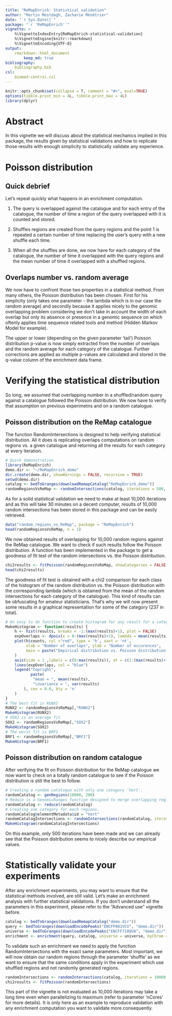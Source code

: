 ```yaml
---
title: "ReMapEnrich: Statistical validation"
author: "Martin Mestdagh, Zacharie Ménétrier"
date: "`r Sys.Date()`"
package: "`r 'ReMapEnrich'`"
vignette: >
    %\VignetteIndexEntry{ReMapEnrich-statistical-validation}
    %\VignetteEngine{knitr::rmarkdown}
    %\VignetteEncoding{UTF-8}
output: 
    rmarkdown::html_document  
        keep_md: true 
bibliography: 
    bibliography.bib
csl:
    biomed-central.csl
---
```


```r
knitr::opts_chunk$set(collapse = T, comment = "#>", eval=TRUE)
options(tibble.print_min = 4L, tibble.print_max = 4L)
library(dplyr)
```

# Abstract

In this vignette we will discuss about the statistical mechanics implied in this package, the results given by statistical validations and how to replicate those results with enough simplicity to statistically validate any experience.

# Poisson distribution

## Quick debrief

Let's repeat quickly what happens in an enrichment computation.

1. The query is overlapped against the catalogue and for each entry of the catalogue, the number of time a region of the query overlapped with it is counted and stored.

2. Shuffles regions are created from the query regions and the point 1 is repeated a certain number of time replacing the user's query with a new shuffle each time.

3. When all the shuffles are done, we now have for each category of the catalogue, the number of time it overlapped with the query regions and the mean number of time it overlapped with a shuffled regions.

## Overlaps number vs. random average

We now have to confront those two properties in a statistical method. From many others, the Poisson distribution has been chosen. First for his simplicity (only takes one parameter - the lambda which is in our case the random average) and secondly because it applies nicely to the genomic overlapping problem considering we don't take in account the width of each overlap but only its absence or presence in a genomic sequence on which oftenly applies time sequence related tools and method (Hidden Markov Model for example).

The upper or lower (depending on the given parameter 'tail') Poisson distribution p-value is now simply extracted from the number of overlaps and the random average for each category of the catalogue. Further corrections are applied as multiple p-values are calculated and stored in the q-value column of the enrichment data frame.

# Verifying the statistical distribution

So long, we assumed that overlapping number in a shuffled/random query against a catalogue followed the Poisson distribution. We now have to verify that assumption on previous experimetns and on a random catalogue.

## Poisson distribution on the ReMap catalogue

The function RandomIntersections is designed to help verifying statistical distribution. All it does is replicating overlaps computations on random regions vs. a given catalogue and returning all the results for each category at every iteration.

```r
# Quick demonstration
library(ReMapEnrich)
demo.dir <- "~/ReMapEnrich_demo"
dir.create(demo.dir, showWarnings = FALSE, recursive = TRUE)
setwd(demo.dir)
catalog <- bedToGranges(downloadRemapCatalog("ReMapEnrich_demo"))
randomRegionsVsReMap <- randomIntersections(catalog, iterations = 500, regionNb = 1000, regionSize = 1000)
```

As for a solid statistical validation we need to make at least 10,000 iterations and as this will take 30 minutes on a decent computer, results of 10,000 random intersections has been stored in this package and can be easily retrieved.

```r
data("random_regions_vs_ReMap", package = "ReMapEnrich")
head(randomRegionsVsReMap, n = 1)
```

We now obtained results of overlapping for 10,000 random regions against the ReMap catalogue. We want to check if such results follow the Poisson distribution. A function has been implemented in the package to get a goodness of fit test of the random intersections vs. the Poisson distribution.


```r
chi2results <- fitPoisson(randomRegionsVsReMap, showCategories = FALSE)
head(chi2results)
```

The goodness of fit test is obtained with a chi2 comparison for each class of the histogram of the random distribution vs. the Poisson distribution with the corresponding lambda (which is obtained from the mean of the random intersections for each category of the catalogue). This kind of results can be obfuscating for amateur statisticians. That's why we will now present some results in a graphical representation for some of the category (237 in total).

```r
# An easy to do function to create histogram for any result for a category
MakeHistogram <- function(results) {
    h <- hist(results, breaks = -1:(max(results)+1), plot = FALSE)
    expOverlaps <- dpois(x = 0:(max(results)+1), lambda = mean(results)) * sum(h$counts)
    plot(h$counts, col ="red", type = 'h', xaxt = 'nt',
         xlab = "Number of overlaps", ylab = "Number of occurences",
         main = paste("Empirical distribution vs. Poisson distribution for", deparse(substitute(results)))
    )
    axis(side = 1 ,labels = c(0:max(results)), at = c(1:(max(results)+1)))
    lines(expOverlaps, col = "blue")
    legend("topright",
           paste(
            "mean = ", mean(results),
            "\nvariance = ", var(results)
        ), cex = 0.6, bty = 'n'
    )
}
# The best fit is RUNX2
RUNX2 <- randomRegionsVsReMap[,"RUNX2"]
MakeHistogram(RUNX2)
# SOX2 is an average fit
SOX2 <- randomRegionsVsReMap[,"SOX2"]
MakeHistogram(SOX2)
# The worst fit is BRF1
BRF1 <- randomRegionsVsReMap[,"BRF1"]
MakeHistogram(BRF1)
```

## Poisson distribution on random catalogue

After verifying the fit on Poisson distribution for the ReMap catalogue we now want to check on a totally random catalogue to see if the Poisson distribution is still the best to follow.

```r
# Creating a random catalogue with only one category 'Vert'.
randomCatalog <- genRegions(10000, 200)
# Reduce is a GenomicRanges function designed to merge overlapping regions.
randomCatalog <- reduce(randomCatalog)
# Creating one category for each regions.
randomCatalog@elementMetadata$id = "Vert"
randomCatalogIntersections <- randomIntersections(randomCatalog, iterations = 500, regionNb = 1000, regionSize = 1000)
MakeHistogram(randomCatalogIntersections)
```

On this example, only 500 iterations have been made and we can already see that the Poisson distribution seems to nicely describe our empirical values.

# Statistically validate your experiments

After any enrichment experiments, you may want to ensure that the statistical methods involved, are still valid.
Let's make an enrichment analysis with further statistical validations. If you don't understand all the parameters in this experiment, please refer to the "Advanced use" vignette before.

```r
catalog <- bedToGranges(downloadRemapCatalog("demo.dir"))
query <- bedToGranges(downloadEncodePeaks("ENCFF001VCU", "demo.dir"))
universe <- bedToGranges(downloadEncodePeaks("ENCFF718QVA", "demo.dir"))
enrichment <- enrichment(query, catalog, universe = universe, byChrom = TRUE, shuffles = 10, included = 0.5, nCores = 7)
```

To validate such an enrichment we need to apply the function RandomIntersections with the exact same parameters. Most important, we will now obtain our random regions through the parameter 'shuffle' as we want to ensure that the same conditions apply in the experiment which use shuffled regions and not randomly generated regions.

```r
randomIntersections <- randomIntersections(catalog, iterations = 10000, universe = universe, included = 0.5, shuffle = query, byChrom = TRUE)
chi2results <- fitPoisson(randomIntersections)
```

This part of the vignette is not evaluated as 10,000 iterations may take a long time even when parallelizing to maximum (refer to parameter 'nCores' for more details). It is only here as an example to reproduce validation with any enrichment computation you want to validate more consequently.
